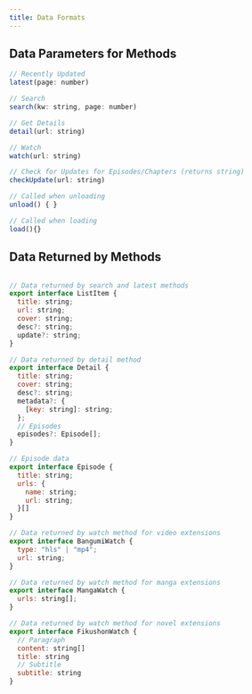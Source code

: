 ```yaml
---
title: Data Formats
---
```


## Data Parameters for Methods

```javascript
// Recently Updated
latest(page: number)

// Search
search(kw: string, page: number)

// Get Details
detail(url: string)

// Watch
watch(url: string)

// Check for Updates for Episodes/Chapters (returns string)
checkUpdate(url: string)

// Called when unloading
unload() { }

// Called when loading
load(){}
```

## Data Returned by Methods

```javascript

// Data returned by search and latest methods
export interface ListItem {
  title: string;
  url: string;
  cover: string;
  desc?: string;
  update?: string;
}

// Data returned by detail method
export interface Detail {
  title: string;
  cover: string;
  desc?: string;
  metadata?: {
    [key: string]: string;
  };
  // Episodes
  episodes?: Episode[];
}

// Episode data
export interface Episode {
  title: string;
  urls: {
    name: string;
    url: string;
  }[]
}

// Data returned by watch method for video extensions
export interface BangumiWatch {
  type: "hls" | "mp4";
  url: string;
}

// Data returned by watch method for manga extensions
export interface MangaWatch {
  urls: string[];
}

// Data returned by watch method for novel extensions
export interface FikushonWatch {
  // Paragraph
  content: string[]
  title: string
  // Subtitle
  subtitle: string
}

```
